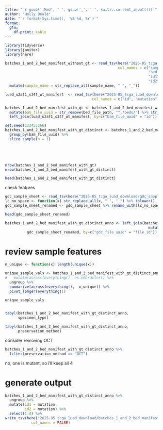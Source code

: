 ```yaml
---
title: "`r gsub('.Rmd', ' ', gsub('_', ' ', knitr::current_input()))`"
author: "Holly Beale"
date: "`r format(Sys.time(), '%B %d, %Y')`"
format: 
  gfm:
    df-print: kable
---
```


```r

library(tidyverse)
library(janitor)
library(here)

```


```r
batches_1_and_2_bed_manifest_without_gt <- read_tsv(here("2025-05_tcga_luad_download/batches_1_and_2_bed_manifest.2025.05.29_22.26.44.txt"),
                                                    col_names = c("sample_name",
                                                                  "bed_file_path",
                                                                  "id1",
                                                                  "id2")) %>%
  mutate(sample_name = str_replace_all(sample_name, " ", "_"))

luad_u2af1_s34f_wt_manifest  <- read_tsv(here("2025-05_tcga_luad_download/luad_u2af1_s34f_wt_manifest.tsv"),
                                        col_names = c("id", "mutation"))


```

```r
batches_1_and_2_bed_manifest_with_gt <- batches_1_and_2_bed_manifest_without_gt %>%
  mutate(bam_file_uuid = str_remove(bed_file_path, "^.*beds/") %>% str_remove(".rna_seq.*$")) %>%
  left_join(luad_u2af1_s34f_wt_manifest, by=c("bam_file_uuid" = "id"))

set.seed(133455566)
batches_1_and_2_bed_manifest_with_gt_distinct <- batches_1_and_2_bed_manifest_with_gt %>%
  group_by(bam_file_uuid) %>%
  slice_sample(n = 1)



  

nrow(batches_1_and_2_bed_manifest_with_gt) 
nrow(batches_1_and_2_bed_manifest_with_gt_distinct)
```


```r

head(batches_1_and_2_bed_manifest_with_gt_distinct)

```

check features
```r
gdc_sample_sheet <- read_tsv(here("2025-05_tcga_luad_download/gdc_sample_sheet.2025-05-22.tsv"))
lc_no_space <- function(x) str_replace_all(x, " ", "_") %>% tolower()
gdc_sample_sheet_renamed <- gdc_sample_sheet %>% rename_with(lc_no_space)

head(gdc_sample_sheet_renamed)
```

```r
batches_1_and_2_bed_manifest_with_gt_distinct_anno <- left_join(batches_1_and_2_bed_manifest_with_gt_distinct %>%
                                                                  mutate(gdc_file_uuid = str_remove(sample_name, "^.*_")),
          gdc_sample_sheet_renamed, by=c("gdc_file_uuid" = "file_id"))


```


# review sample features
```r

n_unique <- function(x) length(unique(x))

unique_sample_vals <- batches_1_and_2_bed_manifest_with_gt_distinct_anno %>%
#   mutate(across(everything(), as.character)) %>%
  ungroup %>%
  summarize(across(everything(),  n_unique)) %>%
  pivot_longer(everything())

unique_sample_vals
  
```


```r
tabyl(batches_1_and_2_bed_manifest_with_gt_distinct_anno,
      specimen_type)

tabyl(batches_1_and_2_bed_manifest_with_gt_distinct_anno,
      preservation_method)
```

consider removing OCT
```r

batches_1_and_2_bed_manifest_with_gt_distinct_anno %>%
  filter(preservation_method == "OCT")
```

no, one is mutant, so i'll keep all 4

# generate output

```r
batches_1_and_2_bed_manifest_with_gt_distinct_anno %>%
  ungroup %>%
  mutate(id1 = mutation,
         id2 = mutation) %>% 
  select(1:4) %>%
write_tsv(here("2025-05_tcga_luad_download/batches_1_and_2_bed_manifest.with_genotypes.2025.05.29_22.26.44.tsv"),
            col_names = FALSE)


```



